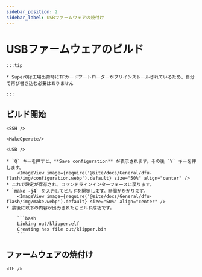 ```yaml
---
sidebar_position: 2
sidebar_label: USBファームウェアの焼付け
---
```




# USBファームウェアのビルド

    :::tip

    * Super8は工場出荷時にTFカードブートローダーがプリインストールされているため、自分で再び書き込む必要はありません

    :::

## ビルド開始

    <SSH />

    <MakeOperate/>

    <USB />

    * `Q` キーを押すと、**Save configuration** が表示されます。その後 `Y` キーを押します。
        <ImageView image={require('@site/docs/General/dfu-flash/img/configuration.webp').default} size="50%" align="center" />
    * これで設定が保存され、コマンドラインインターフェースに戻ります。
    * `make -j4` を入力してビルドを開始します。時間がかかります。
        <ImageView image={require('@site/docs/General/dfu-flash/img/make.webp').default} size="50%" align="center" />
    * 最後に以下の内容が出力されたらビルド成功です。

        ```bash
        Linking out/klipper.elf
        Creating hex file out/klipper.bin
        ```


## ファームウェアの焼付け
    
    <TF />
